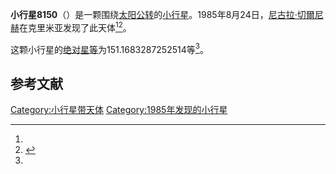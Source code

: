 {{Infobox planet
| bgcolour = #FFFFC0
| name = 8150 Kaluga
| symbol = 
| image = 
| caption = 
| discovery = yes
| discovery_ref = 
| discoverer = [[尼古拉·切爾尼赫|尼古拉·切爾尼赫]]
| discovery_site = [[克里米亚|克里米亚]] 
| discovered = 1985年8月24日
| designations = yes
| mp_name = 
| named_after = 
| alt_names = 1985 QL4/ 1978 JR / 1991 RK6
| mp_category = [[外小行星带|外小行星带]]
| orbit_ref = <ref name="a">[http://ssd.jpl.nasa.gov/sbdb.cgi?sstr=8150 8150 Kaluga] {{Wayback|url=http://ssd.jpl.nasa.gov/sbdb.cgi?sstr=8150 |date=20201124030730 }}，小行星數據庫瀏覽器（JPL Small-Body Database Browser）－[[美国国家航空航天局|美国国家航空航天局]]喷气推进实验室</ref>
| epoch = 2456400.5 (2013年4月18日更新)
| aphelion = {{convert|3.600143268936813|AU|km|3|abbr=on|lk=out}}
| perihelion = {{convert|2.800183904911181|AU|km|3|abbr=on}}
| semimajor = {{convert|3.200163586923997|AU|km|3|abbr=on}}
| eccentricity = 0.124987261
| period = 2091.012821 [[日|日]]<br />5.72[[儒略年|儒略年]]
| avg_speed = 
| inclination = 6.811000934307653
| asc_node = 116.6463681786064
| mean_anomaly = 
| arg_peri = 151.1683287252514
| satellites = 
| physical_characteristics = yes
| dimensions = 
| mass = 
| density = 
| surface_grav = 
| escape_velocity = 
| sidereal_day = 
| axial_tilt = 
| pole_ecliptic_lat = 
| pole_ecliptic_lon = 
| albedo = 
| temperatures= 
| temp_name1 = 
| mean_temp_1 = 
| max_temp_1 = 
| temp_name2 = 
| max_temp_2 = 
| spectral_type = 
| abs_magnitude = 151.1683287252514
}}

'''小行星8150'''（{{lang-en|8150 Kaluga}}）是一颗围绕[[太阳|太阳]][[公转|公转]]的[[小行星|小行星]]。1985年8月24日，[[尼古拉·切爾尼赫|尼古拉·切爾尼赫]]在克里米亚发现了此天体<ref name="a" /><ref>{{cite news|title=小行星列表|url=http://cfa-www.harvard.edu/iau/lists/NumberedMPs.txt|accessdate=2013-07-08|newspaper=哈佛大学|archive-date=2008-05-17|archive-url=https://web.archive.org/web/20080517010638/http://cfa-www.harvard.edu/iau/lists/NumberedMPs.txt|dead-url=no}}</ref>。

这颗小行星的[[绝对星等|绝对星等]]为151.1683287252514等<ref name="a" />。

==参考文献==
{{reflist}}
{{Minor Planet Number|[[小行星8149|小行星8149]]|[[小行星8151|小行星8151]]}}

{{小天体}}

[[Category:小行星带天体|Category:小行星带天体]]
[[Category:1985年发现的小行星|Category:1985年发现的小行星]]

{{asteroid-stub}}